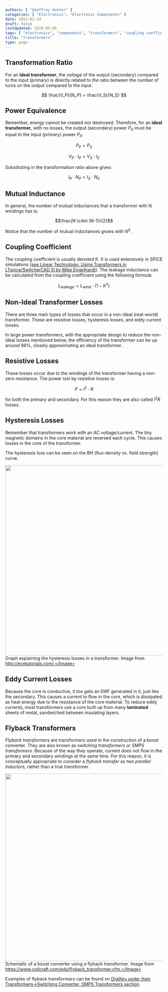 ```yaml
---
authors: [ "Geoffrey Hunter" ]
categories: [ "Electronics", "Electronic Components" ]
date: 2013-02-24
draft: false
lastUpdated: 2020-05-06
tags: [ "electronics", "components", "transformers", "coupling coefficients", "resistive losses", "hysteresis", "flyback transformers", "switching transformers", "SMPS transformers", "inductors" ]
title: "Transformers"
type: page
---
```



## Transformation Ratio

For an **ideal transformer**, the voltage of the output (secondary) compared to the input (primary) is directly related to the ratio between the number of turns on the output compared to the input.

$$ \frac{V_P}{N_P} = \frac{V_S}{N_S} $$

## Power Equivalence

Remember, energy cannot be created nor destroyed. Therefore, for an **ideal transformer**, with no losses, the output (secondary) power $P_S$ must be equal to the input (primary) power $P_P$.

$$ P_P = P_S $$

$$ V_P \cdot I_P = V_S \cdot I_S $$

Substituting in the transformation ratio above gives:

$$ I_P \cdot N_P = I_S \cdot N_S $$

## Mutual Inductance

In general, the number of mutual inductances that a transformer with N windings has is:

$$\frac{N \cdot (N-1)}{2}$$

Notice that the number of mutual inductances grows with $N^2$.

## Coupling Coefficient

The coupling coefficient is usually denoted K. It is used extensively in SPICE simulations ([see Linear Technology: Using Transformers in LTspice/SwitcherCAD III by Mike Engelhardt](http://cds.linear.com/docs/en/lt-journal/LTMag-V16N3-23-LTspice_Transformers-MikeEngelhardt.pdf)). The leakage inductance can be calculated from the coupling coefficient using the following formula:

$$L_{leakage} = L_{wind} \cdot (1 - K^2)$$

## Non-Ideal Transformer Losses

There are three main types of losses that occur in a non-ideal (real-world) transformer. These are resistive losses, hysteresis losses, and eddy current losses.

In large power transformers, with the appropriate design to reduce the non-ideal losses mentioned below, the efficiency of the transformer can be up around 98%, closely approximating an ideal transformer.

## Resistive Losses

These losses occur due to the windings of the transformer having a non-zero resistance. The power lost by resistive losses is:

$$ P = I^2 \cdot R $$

for both the primary and secondary. For this reason they are also called $I^2 R$ losses.

## Hysteresis Losses

Remember that transformers work with an AC voltage/current. The tiny magnetic domains in the core material are reversed each cycle. This causes losses in the core of the transformer.

The hysteresis loss can be seen on the BH (flux-density vs. field strength) curve.


<Image src={transformer_graph_explaining_hysteresis_losses} width="609px">Graph explaining the hysteresis losses in a transformer. Image from http://ecetutorials.com/.</Image>

## Eddy Current Losses

Because the core is conductive, it too gets an EMF generated in it, just like the secondary. This causes a current to flow in the core, which is dissipated as heat energy due to the resistance of the core material. To reduce eddy currents, most transformers use a core built up from many **laminated** sheets of metal, sandwiched between insulating layers.

## Flyback Transformers

_Flyback transformers_ are transformers used in the construction of a boost converter. They are also known as _switching transformers_ or _SMPS transformers_. Because of the way they operate, current does not flow in the primary and secondary windings at the same time. For this reason, it is conceptually appropriate to consider a _flyback transfer_ as _two parallel inductors_, rather than a true transformer. 


<Image src={typical_flyback_schematic} width="600px">Schematic of a boost converter using a flyback transformer. Image from https://www.coilcraft.com/edu/flyback_transformer.cfm.</Image>

Examples of flyback transformers can be found on [DigiKey under their Transformers->Switching Converter, SMPS Transformers section](https://www.digikey.com/products/en/transformers/switching-converter-smps-transformers/168).

 
